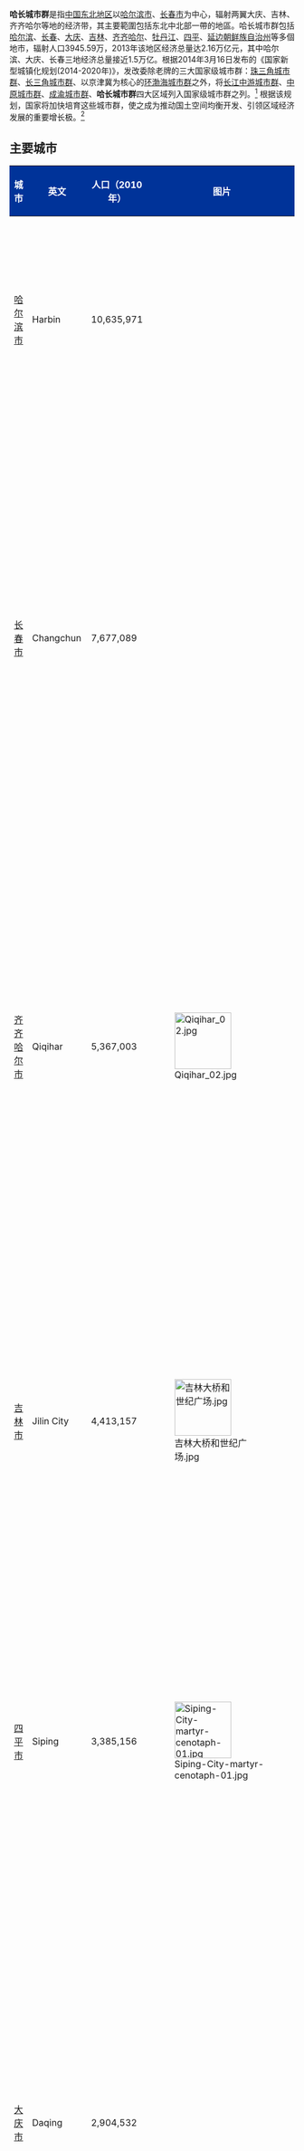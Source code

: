 {{Infobox settlement|name=哈长城市群|subdivision_name3=[[哈尔滨|哈尔滨]]、[[长春|长春]]|population_density_metro_km2=|population_footnotes=|population_as_of=2015|population_note=|population_total=|area_metro_sq_mi=|area_metro_km2=|area_total_sq_mi=|area_total_km2=51100|governing_body=|government_type=|subdivision_type3=中心城市|native_name=|subdivision_name2=[[黑龙江省|黑龙江省]]：[[哈尔滨市|哈尔滨市]]、[[大庆市|大庆市]]、[[齐齐哈尔市|齐齐哈尔市]]、[[绥化市|绥化市]]、[[牡丹江市|牡丹江市]]<br>[[吉林省|吉林省]]：[[长春市|长春市]]、[[吉林市|吉林市]]、[[四平市|四平市]]、[[辽源市|辽源市]]、[[松原市_(吉林省)|松原市]]、[[延边朝鲜族自治州|延边朝鲜族自治州]]|subdivision_type2=主体|subdivision_name1=[[黑龙江省|黑龙江省]]、[[吉林省|吉林省]]|subdivision_type1=行政区|subdivision_name={{PRC}}|subdivision_type=国家|map_caption=|image_caption=|image_map=|image_skyline=|settlement_type=东北老工业基地振兴发展重要增长极<br>北方开放重要门户<br>老工业基地体制机制创新先行区<br>绿色生态城市群|population_density_metro_sq_mi=|other_name=|population=2000万}}

'''哈长城市群'''是指[[中国东北地区|中国东北地区]]以[[哈尔滨市|哈尔滨市]]、[[长春市|长春市]]为中心，辐射两翼大庆、吉林、齐齐哈尔等地的经济带，其主要範圍包括东北中北部一帶的地區。哈长城市群包括[[哈尔滨|哈尔滨]]、[[长春|长春]]、[[大庆|大庆]]、[[吉林市|吉林]]、[[齐齐哈尔|齐齐哈尔]]、[[牡丹江市|牡丹江]]、[[四平|四平]]、[[延边朝鲜族自治州|延边朝鲜族自治州]]等多個地市，辐射人口3945.59万，2013年该地区经济总量达2.16万亿元，其中哈尔滨、大庆、长春三地经济总量接近1.5万亿。根据2014年3月16日发布的《国家新型城镇化规划(2014-2020年)》，发改委除老牌的三大国家级城市群：[[珠三角城市群|珠三角城市群]]、[[长三角城市群|长三角城市群]]、以京津冀为核心的[[环渤海经济圈|环渤海城市群]]之外，将[[长江中游城市群|长江中游城市群]]、[[中原城市群|中原城市群]]、[[成渝城市群|成渝城市群]]、'''哈长城市群'''四大区域列入国家级城市群之列。<ref>{{cite web | url=http://www.zyjjw.cn/news/henan/2014-04-16/158010.html | title=中原城市群突出重围 跻身七大国家级城市群" | accessdate=2014-04-21 | archive-date=2020-09-25 | archive-url=https://web.archive.org/web/20200925085126/http://www.zyjjw.cn/news/henan/2014-04-16/158010.html | dead-url=no }}</ref> 根据该规划，国家将加快培育这些城市群，使之成为推动国土空间均衡开发、引领区域经济发展的重要增长极。<ref>{{cite web | url=http://news.xinhuanet.com/house/wuxi/2014-03-17/c_119795674_5.htm | title=《国家新型城镇化规划(2014-2020年)》 | accessdate=2014-04-21 | archive-date=2014-05-08 | archive-url=https://web.archive.org/web/20140508233945/http://news.xinhuanet.com/house/wuxi/2014-03-17/c_119795674_5.htm | dead-url=no }}</ref>

== 主要城市 ==
<center>
{|class="wikitable" style="width:90%;text-align:center;border:1px solid #aaaaaa;background:#CCFFCC;font-size:90%;"
|-
! style="width:150px;background:#003399;color:#ffffff" |城市
! style="width:100px;background:#003399;color:#ffffff" |英文
! style="width:100px;background:#003399;color:#ffffff" |人口（2010年）
! style="width:100px;background:#003399;color:#ffffff" |图片
! style="width:px;background:#003399;color:#ffffff" |简介
|-
| [[哈尔滨市|哈尔滨市]]
| Harbin
|10,635,971
|
| 哈尔滨市是黑龙江省的省会，<ref>{{cite web|title=Illuminating China's Provinces, Municipalities and Autonomous Regions-Heilongjiang|url=http://www.china.org.cn/english/features/43580.htm|publisher=PRC Central Government Official Website|year=2001|accessdate=2014-04-22|archive-date=2015-02-28|archive-url=https://web.archive.org/web/20150228172129/http://www.china.org.cn/english/features/43580.htm|dead-url=no}}</ref>国家历史文化名城，<ref name="国家历史文化名城">{{Cite web
|url= http://news.xinhuanet.com/ziliao/2003-08/12/content_1022232.htm
|title= 国家历史文化名城
|accessdate= 2014-08-12
|author= 杨立杰/谷玥
|date= 2008-07-01
|publisher= 新华网综合
|archive-date= 2016-02-10
|archive-url= https://web.archive.org/web/20160210075843/http://news.xinhuanet.com/ziliao/2003-08/12/content_1022232.htm
|dead-url= no
}}</ref>中国东北地区重要的中心城市，<ref name="国务院关于哈尔滨市城市总体规划的批复">{{Cite web
|url= http://www.gov.cn/zwgk/2011-05/20/content_1867959.htm
|title= 国务院关于哈尔滨市城市总体规划的批复 国函〔2011〕53号
|accessdate= 2014-08-12
|author= 国务院办公厅
|date= 2011年5月20日
|publisher= 中央政府门户网站
|quote= 二、哈尔滨是黑龙江省省会，我国东北地区重要的中心城市，国家重要的制造业基地，国家历史文化名城。
|archive-date= 2020-12-28
|archive-url= https://web.archive.org/web/20201228060656/http://www.gov.cn/zwgk/2011-05/20/content_1867959.htm
|dead-url= no
}}</ref>东北亚区域性中心城市。<ref name="黑龙江和内蒙古东北部地区沿边开发开放规划">{{Cite web
|url= http://www.gov.cn/gzdt/att/att/site1/20130923/001e3741a2cc13aa231b01.pdf
|title= 黑龙江和内蒙古东北部地区沿边开发开放规划
|accessdate= 2014-08-12
|quote= 第二节 加强区域中心城市建设 哈尔滨。充分发挥开放大通道中心节点和特大城市作用，提升东北亚区域性中心城市功能。
|archive-date= 2020-10-04
|archive-url= https://web.archive.org/web/20201004182515/http://www.gov.cn/gzdt/att/att/site1/20130923/001e3741a2cc13aa231b01.pdf
|dead-url= no
}}</ref>
|-
| [[长春市|长春市]]
| Changchun
| 7,677,089
|
| 长春市是吉林省省会，中国东北地区的中心城市之一，<ref>{{cite web | url=http://www.gov.cn/zwgk/2011-12/30/content_2034195.htm | title=国务院关于长春市城市总体规划的批复 | publisher=中华人民共和国中央人民政府 | date=2011-12-30 | accessdate=2013-12-22 | language=zh-hans | archive-date=2016-03-04 | archive-url=https://web.archive.org/web/20160304102124/http://www.gov.cn/zwgk/2011-12/30/content_2034195.htm | dead-url=no }}</ref>东北地区天然地理中心，<ref>{{Cite web |url=http://finance.sina.com.cn/hy/20090407/18426072670.shtml |title=央视经济频道《中国经济信心之旅》长春站举行 |accessdate=2014-09-01 |archive-date=2020-09-22 |archive-url=https://web.archive.org/web/20200922061536/http://finance.sina.com.cn/hy/20090407/18426072670.shtml |dead-url=no }}</ref>中国四大园林城市之一，<ref>{{Cite web |url=http://www.xtrb.cn/epaper/xtrb/html/2011-07/23/content_272823.htm |title=邢台日报 |accessdate=2014-09-01 |archive-date=2016-11-03 |archive-url=https://web.archive.org/web/20161103071923/http://www.xtrb.cn/epaper/xtrb/html/2011-07/23/content_272823.htm |dead-url=no }}</ref>中国最大的汽车工业城市。
|-
| [[齐齐哈尔市|齐齐哈尔市]]
| Qiqihar
| 5,367,003
| [[File:Qiqihar_02.jpg|100px]]
|齐齐哈尔是中国重要的以装备制造业为主的重工业基地，黑龙江省西部政治、经济、科技、文化、交通中心。
|-
| [[吉林市|吉林市]]
| Jilin City
| 4,413,157
| [[File:吉林大桥和世纪广场.jpg|100px]]
|吉林市，是吉林省重要的中心城市，东北地区重要旅游城市和化工工业基地之一,是中国唯一一个与省同名的城市。
|-
| [[四平市|四平市]]
| Siping
| 3,385,156
| [[File:Siping-City-martyr-cenotaph-01.jpg|100px]]
|四平市是东北地区重要的交通枢纽，铁路、公路四通八达，也是一座工业城市。
|-
| [[大庆市|大庆市]]
| Daqing
| 2,904,532
|
|大庆位于松嫩平原中西部,为中国第一大油田、世界第十大油田大庆油田所在地；是一座以石油、石化为支柱产业的新兴城市,中国石油化工产业中心。
|-
| [[牡丹江市|牡丹江市]]
| Mudanjiang
| 2,798,723
| [[File:Mdj-cbd.jpg|100px]]
|牡丹江市是黑龙江省第三大城市，亦是黑龙江省东部最大的城市和政治、文化、交通、科技、经济中心，中国大陸最大的边贸城市之一。
|-
| [[延边朝鲜族自治州|延边朝鲜族自治州]]
| Yanbian
| 2,270,816
| [[File:Yanji_city_in_2010.jpg|100px]]
|延边朝鲜族自治州是中国吉林省下辖的一个自治州，位于吉林省南部的中朝邊境。首府為延吉市。
|}
</center>

== 参考资料 ==
{{Reflist|2}}

{{中国经济区}}

[[Category:中華人民共和國經濟|Category:中華人民共和國經濟]]
[[Category:中国城市群|Category:中国城市群]]